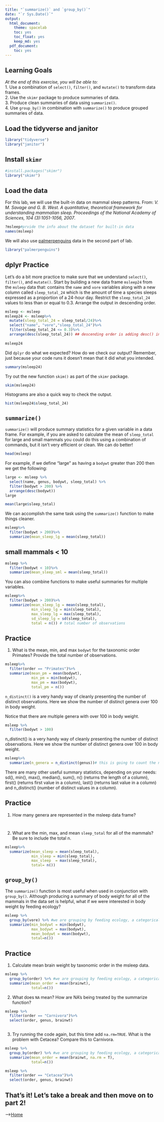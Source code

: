 ```yaml
---
title: "`summarize()` and `group_by()`"
date: "`r Sys.Date()`"
output:
  html_document: 
    theme: spacelab
    toc: yes
    toc_float: yes
    keep_md: yes
  pdf_document:
    toc: yes
---
```


## Learning Goals
*At the end of this exercise, you will be able to:*    
1. Use a combination of `select()`, `filter()`, and `mutate()` to transform data frames.  
2. Use the `skimr` package to produce summaries of data.  
3. Produce clean summaries of data using `summarize()`.  
4. Use `group_by()` in combination with `summarize()` to produce grouped summaries of data.  

## Load the tidyverse and janitor
```r
library("tidyverse")
library("janitor")
```

## Install `skimr`
```r
#install.packages("skimr")
library("skimr")
```

## Load the data
For this lab, we will use the built-in data on mammal sleep patterns. From: _V. M. Savage and G. B. West. A quantitative, theoretical framework for understanding mammalian sleep. Proceedings of the National Academy of Sciences, 104 (3):1051-1056, 2007_.
```r
?msleep#prvide the info about the dataset for built-in data
names(msleep)
```

We will also use [palmerpenguins](https://allisonhorst.github.io/palmerpenguins/articles/intro.html) data in the second part of lab.
```r
library("palmerpenguins")
```

## dplyr Practice
Let's do a bit more practice to make sure that we understand `select()`, `filter()`, and `mutate()`. Start by building a new data frame `msleep24` from the `msleep` data that: contains the `name` and `vore` variables along with a new column called `sleep_total_24` which is the amount of time a species sleeps expressed as a proportion of a 24-hour day. Restrict the `sleep_total_24` values to less than or equal to 0.3. Arrange the output in descending order.  
```r
msleep <- msleep
msleep24 <- msleep%>%
  mutate(sleep_total_24 = sleep_total/24)%>%
  select("name", "vore","sleep_total_24")%>%
  filter(sleep_total_24 <= 0.3)%>%
  arrange(desc(sleep_total_24)) ## descending order is adding desc() in the arrange function
 
msleep24
```

Did `dplyr` do what we expected? How do we check our output? Remember, just because your code runs it doesn't mean that it did what you intended.
```r
summary(msleep24)
```

Try out the new function `skim()` as part of the `skimr` package.
```r
skim(msleep24)
```

Histograms are also a quick way to check the output.
```r
hist(msleep24$sleep_total_24)
```

## `summarize()`
`summarize()` will produce summary statistics for a given variable in a data frame. For example, if you are asked to calculate the mean of `sleep_total` for large and small mammals you could do this using a combination of commands, but it isn't very efficient or clean. We can do better!  
```r
head(msleep)
```

For example, if we define "large" as having a `bodywt` greater than 200 then we get the following:
```r
large <- msleep %>% 
  select(name, genus, bodywt, sleep_total) %>% 
  filter(bodywt > 200) %>% 
  arrange(desc(bodywt))
large
```

```r
mean(large$sleep_total)
```

We can accomplish the same task using the `summarize()` function to make things cleaner.
```r
msleep%>%
  filter(bodywt > 200)%>%
  summarize(mean_sleep_lg = mean(sleep_total))
```

## small mammals < 10

```r
msleep %>%
  filter(bodywt < 10)%>%
  summarize(mean_sleep_sml = mean(sleep_total))
```



You can also combine functions to make useful summaries for multiple variables.
```r
msleep%>%
  filter(bodywt > 200)%>%
  summarize(mean_sleep_lg = mean(sleep_total),
            min_sleep_lg = min(sleep_total),
            max_sleep_lg = max(sleep_total),
            sd_sleep_lg = sd(sleep_total),
            total = n()) # total number of observations
```

## Practice
1. What is the mean, min, and max `bodywt` for the taxonomic order Primates? Provide the total number of observations.
```r
msleep%>%
  filter(order == "Primates")%>%
  summarize(mean_pm = mean(bodywt),
            min_pm = min(bodywt),
            max_pm = max(bodywt),
            total_pm = n())
```

`n_distinct()` is a very handy way of cleanly presenting the number of distinct observations. Here we show the number of distinct genera over 100 in body weight.  

Notice that there are multiple genera with over 100 in body weight.
```r
msleep %>% 
  filter(bodywt > 100)

```



n_distinct() is a very handy way of cleanly presenting the number of distinct observations. Here we show the number of distinct genera over 100 in body weight.
```r
msleep%>%
  summarize(n_genera = n_distinct(genus))# this is going to count the number of genera in msleep


```





There are many other useful summary statistics, depending on your needs: sd(), min(), max(), median(), sum(), n() (returns the length of a column), first() (returns first value in a column), last() (returns last value in a column) and n_distinct() (number of distinct values in a column).

## Practice
1. How many genera are represented in the msleep data frame?
```r

```

```r

```

2. What are the min, max, and mean `sleep_total` for all of the mammals? Be sure to include the total n.
```r
msleep%>%
  summarize(mean_sleep = mean(sleep_total),
            min_sleep = min(sleep_total),
            max_sleep  = max(sleep_total),
            total= n())


```



## `group_by()`
The `summarize()` function is most useful when used in conjunction with `group_by()`. Although producing a summary of body weight for all of the mammals in the data set is helpful, what if we were interested in body weight by feeding ecology?
```r
msleep %>%
  group_by(vore) %>% #we are grouping by feeding ecology, a categorical variable
  summarize(min_bodywt = min(bodywt),
            max_bodywt = max(bodywt),
            mean_bodywt = mean(bodywt),
            total=n())
```

## Practice
1. Calculate mean brain weight by taxonomic order in the msleep data.
```r
msleep %>%
  group_by(order) %>% #we are grouping by feeding ecology, a categorical variable
  summarize(mean_order = mean(brainwt),
            total=n())
```

2. What does `NA` mean? How are NA's being treated by the summarize function?
```r
msleep %>%
  filter(order == "Carnivora")%>%
  select(order, genus, brainwt)
  
```

3. Try running the code again, but this time add `na.rm=TRUE`. What is the problem with Cetacea? Compare this to Carnivora. 
```r
msleep %>%
  group_by(order) %>% #we are grouping by feeding ecology, a categorical variable
  summarize(mean_order = mean(brainwt, na.rm = T),
            total=n())
```


```r
msleep %>%
  filter(order == "Cetacea")%>%
  select(order, genus, brainwt)
```

## That's it! Let's take a break and then move on to part 2! 

-->[Home](https://jmledford3115.github.io/datascibiol/)  